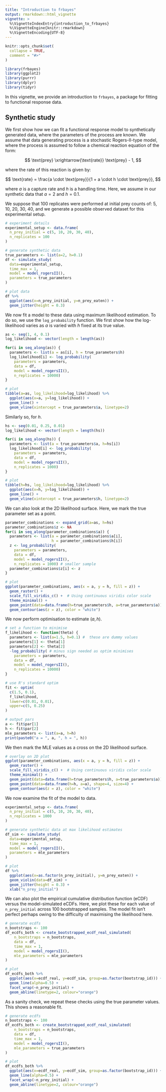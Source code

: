 ```yaml
---
title: "Introduction to frbayes"
output: rmarkdown::html_vignette
vignette: >
  %\VignetteIndexEntry{introduction_to_frbayes}
  %\VignetteEngine{knitr::rmarkdown}
  %\VignetteEncoding{UTF-8}
---
```


```r
knitr::opts_chunk$set(
  collapse = TRUE,
  comment = "#>"
)
```

```r
library(frbayes)
library(ggplot2)
library(purrr)
library(dplyr)
library(tidyr)
```


In this vignette, we provide an introduction to `frbayes`, a package for fitting
to functional response data.

## Synthetic study
We first show how we can fit a functional response model to synthetically generated
data, where the parameters of the process are known. We assume that data generating
process is a stochastic Rogers-II-type model, where the process is assumed to
follow a chemical reaction equation of the form:

$$
\text{prey} \xrightarrow{\text{rate}} \text{prey} - 1,
$$

where the rate of this reaction is given by:

$$
\text{rate} = \frac{a \cdot \text{prey}}{1 + a \cdot h \cdot \text{prey}},
$$

where $a$ is a capture rate and $h$ is a handling time. Here, we assume in our
synthetic data that $a=2$ and $h=0.1$.

We suppose that 100 replicates were performed at initial prey counts of: 5,
10, 20, 30, 40, and we generate a possible observed dataset for this experimental
setup.
```r
# experiment details
experimental_setup <- data.frame(
  n_prey_initial = c(5, 10, 20, 30, 40),
  n_replicates = 100
)

# generate synthetic data
true_parameters <- list(a=2, h=0.1)
df <- simulate_study(
  data=experimental_setup,
  time_max = 1,
  model = model_rogersII(),
  parameters = true_parameters
)

# plot data
df %>% 
  ggplot(aes(x=n_prey_initial, y=n_prey_eaten)) +
  geom_jitter(height = 0.3)
```

We now fit a model to these data using maximum likelihood estimation. To do so, we use the `log_probability` function. We first show how the log-likelihood varies as $a$ is varied with $h$ fixed at its true value.
```r
as <- seq(1, 4, 0.1)
log_likelihood <- vector(length = length(as))

for(i in seq_along(as)) {
  parameters <- list(a = as[i], h = true_parameters$h)
  log_likelihood[i] <- log_probability(
    parameters = parameters,
    data = df,
    model = model_rogersII(),
    n_replicates = 10000)
}

# plot
tibble(a=as, log_likelihood=log_likelihood) %>% 
  ggplot(aes(x=a, y=log_likelihood)) +
  geom_line() +
  geom_vline(xintercept = true_parameters$a, linetype=2)
```

Similarly so, for $h$.
```r
hs <- seq(0.01, 0.25, 0.01)
log_likelihood <- vector(length = length(hs))

for(i in seq_along(hs)) {
  parameters <- list(a = true_parameters$a, h=hs[i])
  log_likelihood[i] <- log_probability(
    parameters = parameters,
    data = df,
    model = model_rogersII(),
    n_replicates = 1000)
}

# plot
tibble(h=hs, log_likelihood=log_likelihood) %>% 
  ggplot(aes(x=h, y=log_likelihood)) +
  geom_line() +
  geom_vline(xintercept = true_parameters$h, linetype=2)
```

We can also look at the 2D likelihood surface. Here, we mark the true parameter set as a point.
```r
parameter_combinations <- expand_grid(a=as, h=hs)
parameter_combinations$z <- NA
for(i in seq_along(parameter_combinations$a)) {
  parameters <- list(a = parameter_combinations$a[i],
                     h = parameter_combinations$h[i])
  z <- log_probability(
    parameters = parameters,
    data = df,
    model = model_rogersII(),
    n_replicates = 1000) # smaller sample
  parameter_combinations$z[i] <- z
}

# plot
ggplot(parameter_combinations, aes(x = a, y = h, fill = z)) +
  geom_raster() +
  scale_fill_viridis_c() +  # Using continuous viridis color scale
  theme_minimal() +
  geom_point(data=data.frame(h=true_parameters$h, a=true_parameters$a)) +
  geom_contour(aes(z = z), color = "white")
```


We now perform optimisation to estimate $(a,h)$.
```r
# set a function to minimise
f_likelihood <- function(theta) {
  parameters <- list(a=1.5, h=0.1) #  these are dummy values
  parameters[1] <- theta[1]
  parameters[2] <- theta[2]
  -log_probability( # minus sign needed as optim minimises
    parameters = parameters,
    data = df,
    model = model_rogersII(),
    n_replicates = 10000)
}

# use R's standard optim
fit <- optim(
  c(1.5, 0.1),
  f_likelihood,
  lower=c(0.01, 0.01),
  upper=c(5, 0.25)
)

# output pars
a <- fit$par[1]
h <- fit$par[2]
mle_parameters <- list(a=a, h=h)
print(paste0("a = ", a, ", h = ", h))
```

We then mark the MLE values as a cross on the 2D likelihood surface.
```r
# overlay on 2D plot
ggplot(parameter_combinations, aes(x = a, y = h, fill = z)) +
  geom_raster() +
  scale_fill_viridis_c() +  # Using continuous viridis color scale
  theme_minimal() +
  geom_point(data=data.frame(h=true_parameters$h, a=true_parameters$a)) +
  geom_point(data=data.frame(h=h, a=a), shape=4, size=4) +
  geom_contour(aes(z = z), color = "white")
```


We now examine the fit of the model to data.
```r
experimental_setup <- data.frame(
  n_prey_initial = c(5, 10, 20, 30, 40),
  n_replicates = 1000
)

# generate synthetic data at max likelihood estimates
df_sim <- simulate_study(
  data=experimental_setup,
  time_max = 1,
  model = model_rogersII(),
  parameters = mle_parameters
)

# plot
df %>%
  ggplot(aes(x=as.factor(n_prey_initial), y=n_prey_eaten)) +
  geom_violin(data=df_sim) +
  geom_jitter(height = 0.3) +
  xlab("n_prey_initial")
```
We can also plot the empirical cumulative distribution function (eCDF) versus the model-simulated eCDFs. Here, we plot these for each value of `n_prey_initial` across 100 bootstrapped samples. The model fit isn't perfect perhaps owing to the difficulty of maximising the likelihood here.
```r
# generate ecdfs
n_bootstraps <- 100
df_ecdfs_both <- create_bootstrapped_ecdf_real_simulated(
    n_bootstraps = n_bootstraps,
    data = df,
    time_max = 1,
    model = model_rogersII(),
    mle_parameters = mle_parameters
)

# plot
df_ecdfs_both %>% 
  ggplot(aes(x=ecdf_real, y=ecdf_sim, group=as.factor(bootstrap_id))) +
  geom_line(alpha=0.5) +
  facet_wrap(~n_prey_initial) +
  geom_abline(linetype=2, colour="orange")
```

As a sanity check, we repeat these checks using the true parameter values. This shows a reasonable fit.
```r
# generate ecdfs
n_bootstraps <- 100
df_ecdfs_both <- create_bootstrapped_ecdf_real_simulated(
    n_bootstraps = n_bootstraps,
    data = df,
    time_max = 1,
    model = model_rogersII(),
    mle_parameters = true_parameters
)

# plot
df_ecdfs_both %>% 
  ggplot(aes(x=ecdf_real, y=ecdf_sim, group=as.factor(bootstrap_id))) +
  geom_line(alpha=0.5) +
  facet_wrap(~n_prey_initial) +
  geom_abline(linetype=2, colour="orange")
```

